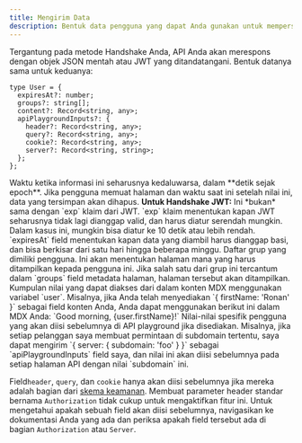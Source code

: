 ```yaml
---
title: Mengirim Data
description: Bentuk data pengguna yang dapat Anda gunakan untuk mempersonalisasi dokumentasi Anda
---
```


Tergantung pada metode Handshake Anda, API Anda akan merespons dengan objek JSON mentah atau JWT yang ditandatangani. Bentuk datanya sama untuk keduanya:

```tsx
type User = {
  expiresAt?: number;
  groups?: string[];
  content?: Record<string, any>;
  apiPlaygroundInputs?: {
    header?: Record<string, any>;
    query?: Record<string, any>;
    cookie?: Record<string, any>;
    server?: Record<string, string>;
  };
};
```

<ParamField path="expiresAt" type="number">
  Waktu ketika informasi ini seharusnya kedaluwarsa, dalam **detik sejak epoch**. Jika pengguna memuat halaman dan waktu saat ini setelah nilai ini, data yang tersimpan akan dihapus.
  <Warning><b>Untuk Handshake JWT:</b> Ini *bukan* sama dengan `exp` klaim dari JWT. `exp` klaim menentukan kapan JWT seharusnya tidak lagi dianggap valid, dan harus diatur serendah mungkin. Dalam kasus ini, mungkin bisa diatur ke 10 detik atau lebih rendah. `expiresAt` field menentukan kapan data yang diambil harus dianggap basi, dan bisa berkisar dari satu hari hingga beberapa minggu.</Warning>
</ParamField>

<ParamField path="groups" type="string[]">
  Daftar grup yang dimiliki pengguna. Ini akan menentukan halaman mana yang harus ditampilkan kepada pengguna ini. Jika salah satu dari grup ini tercantum dalam `groups` field metadata halaman, halaman tersebut akan ditampilkan.
</ParamField>

<ParamField path="content" type="object">
  Kumpulan nilai yang dapat diakses dari dalam konten MDX menggunakan variabel `user`. Misalnya, jika Anda telah menyediakan `{ firstName: 'Ronan' }` sebagai field konten Anda, Anda dapat menggunakan berikut ini dalam MDX Anda: `Good morning, {user.firstName}!`
</ParamField>

<ParamField path="apiPlaygroundInputs" type="object">
  Nilai-nilai spesifik pengguna yang akan diisi sebelumnya di API playground jika disediakan. Misalnya, jika setiap pelanggan saya membuat permintaan di subdomain tertentu, saya dapat mengirim `{ server: { subdomain: 'foo' } }` sebagai `apiPlaygroundInputs` field saya, dan nilai ini akan diisi sebelumnya pada setiap halaman API dengan nilai `subdomain` ini.

  <Note>Field`header`, `query`, dan `cookie` hanya akan diisi sebelumnya jika mereka adalah bagian dari [skema keamanan](https://swagger.io/docs/specification/authentication/). Membuat parameter header standar bernama `Authorization` tidak cukup untuk mengaktifkan fitur ini. Untuk mengetahui apakah sebuah field akan diisi sebelumnya, navigasikan ke dokumentasi Anda yang ada dan periksa apakah field tersebut ada di bagian `Authorization` atau `Server`.</Note>
</ParamField>
